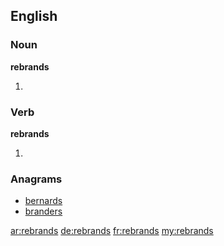 ==English==

===Noun===
'''rebrands'''

# {{plural of|rebrand}}

===Verb===
'''rebrands'''
# {{en-third-person singular of|rebrand}}

===Anagrams===
* [[bernards#English|bernards]]
* [[branders#English|branders]]

[[ar:rebrands]]
[[de:rebrands]]
[[fr:rebrands]]
[[my:rebrands]]